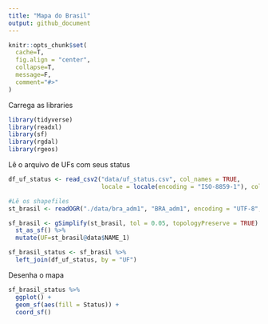 ```yaml
---
title: "Mapa do Brasil"
output: github_document
---
```


```r
knitr::opts_chunk$set(
  cache=T,
  fig.align = "center",
  collapse=T,
  message=F,
  comment="#>"
)
```

Carrega as libraries
```r
library(tidyverse)
library(readxl)
library(sf)
library(rgdal)
library(rgeos)
```

Lê o arquivo de UFs com seus status
```r
df_uf_status <- read_csv2("data/uf_status.csv", col_names = TRUE,
                          locale = locale(encoding = "ISO-8859-1"), col_types = NULL)
```


```r
#Lê os shapefiles
st_brasil <- readOGR("./data/bra_adm1", "BRA_adm1", encoding = "UTF-8", use_iconv = TRUE) 
```

```r
sf_brasil <- gSimplify(st_brasil, tol = 0.05, topologyPreserve = TRUE) %>%
  st_as_sf() %>% 
  mutate(UF=st_brasil@data$NAME_1)
```

```r
sf_brasil_status <- sf_brasil %>% 
  left_join(df_uf_status, by = "UF")
```


Desenha o mapa
```r
sf_brasil_status %>% 
  ggplot() +
  geom_sf(aes(fill = Status)) +
  coord_sf()
```

